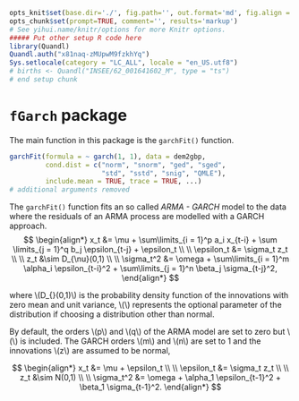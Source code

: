 ```r
opts_knit$set(base.dir='./', fig.path='', out.format='md', fig.align = "center")
opts_chunk$set(prompt=TRUE, comment='', results='markup')
# See yihui.name/knitr/options for more Knitr options.
##### Put other setup R code here
library(Quandl)
Quandl.auth("x81naq-zMUpwM9fzkhYq")
Sys.setlocale(category = "LC_ALL", locale = "en_US.utf8")
# births <- Quandl("INSEE/62_001641602_M", type = "ts")
# end setup chunk
```

# `fGarch` package

The main function in this package is the `garchFit()` function.

```r
garchFit(formula = ~ garch(1, 1), data = dem2gbp, 
         cond.dist = c("norm", "snorm", "ged", "sged",
                       "std", "sstd", "snig", "QMLE"), 
         include.mean = TRUE, trace = TRUE, ...)
# additional arguments removed 
```

The `garchFit()` function fits an so called *ARMA - GARCH* model to the data 
where the residuals of an ARMA process are modelled with a GARCH approach.
$$
\begin{align*}
  x_t &= \mu + \sum\limits_{i = 1}^p a_i x_{t-i} + \sum \limits_{j = 1}^q b_j \epsilon_{t-j} + \epsilon_t \\ \\
  \epsilon_t &= \sigma_t z_t  \\ \\
  z_t &\sim D_{\nu}(0,1)   \\ \\
  \sigma_t^2 &= \omega + \sum\limits_{i = 1}^m \alpha_i \epsilon_{t-i}^2 + \sum\limits_{j = 1}^n \beta_j \sigma_{t-j}^2,
\end{align*}
$$

where \\(D_{\nu}(0,1)\\) is the probability density function of the innovations with zero mean and unit variance, 
\\(\nu\\) represents the optional parameter of the distribution if choosing a distribution other than normal.

By default, the orders \\(p\\) and \\(q\\) of the ARMA model are set to zero but \\(\mu\\) is included.
The GARCH orders \\(m\\) and \\(n\\) are set to 1 and the innovations \\(z\\) are assumed to be normal,

$$
\begin{align*}
  x_t &= \mu + \epsilon_t \\ \\
  \epsilon_t &= \sigma_t z_t  \\ \\
  z_t &\sim N(0,1)   \\ \\
  \sigma_t^2 &= \omega + \alpha_1 \epsilon_{t-1}^2 +  \beta_1 \sigma_{t-1}^2.
\end{align*}
$$